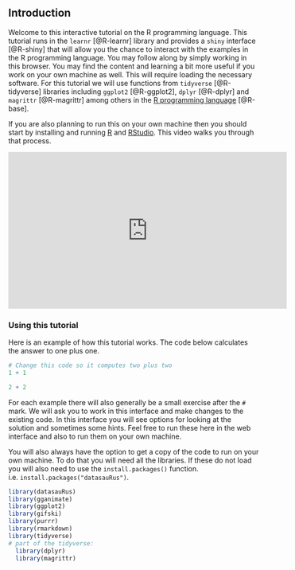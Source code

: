 ## Introduction

Welcome to this interactive tutorial on the R programming language. This tutorial runs in the `learnr` [@R-learnr] library and provides a `shiny` interface [@R-shiny] that will allow you the chance to interact with the examples in the R programming language. You may follow along by simply working in this browser. You may find the content and learning a bit more useful if you work on your own machine as well. This will require loading the necessary software. For this tutorial we will use functions from `tidyverse` [@R-tidyverse] libraries including `ggplot2` [@R-ggplot2], `dplyr` [@R-dplyr] and `magrittr` [@R-magrittr] among others in the [R programming language](https://www.r-project.org/) [@R-base].

If you are also planning to run this on your own machine then you should start by installing and running [R](https://www.r-project.org/) and [RStudio](https://rstudio.com/). This video walks you through that process. 

<!-- ![](https://youtu.be/WT3tKlzCZgo) -->

<iframe width="560" height="315" src="https://www.youtube.com/embed/WT3tKlzCZgo" frameborder="0" allowfullscreen></iframe>

### Using this tutorial

Here is an example of how this tutorial works. The code below calculates the answer to one plus one. 

```r
# Change this code so it computes two plus two
1 + 1
```

```r
2 + 2
```

For each example there will also generally be a small exercise after the `#` mark. We will ask you to work in this interface and make changes to the existing code. In this interface you will see options for looking at the solution and sometimes some hints. Feel free to run these here in the web interface and also to run them on your own machine. 

You will also always have the option to get a copy of the code to run on your own machine. To do that you will need all the libraries. If these do not load you will also need to use the `install.packages()` function. i.e. `install.packages("datasauRus")`.

```r
library(datasauRus)
library(gganimate)
library(ggplot2)
library(gifski)
library(purrr)
library(rmarkdown)
library(tidyverse)
# part of the tidyverse:
  library(dplyr)
  library(magrittr)
```  
  